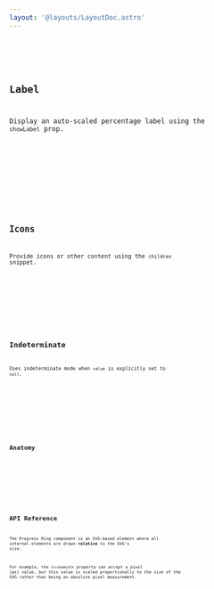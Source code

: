 ```yaml
---
layout: '@layouts/LayoutDoc.astro'
---
```




<Preview client:load>
	<Fragment slot="preview">
		<Example client:visible />
	</Fragment>
	<Fragment slot="code">
		<Code code={ExampleRaw} lang="svelte" />
	</Fragment>
</Preview>

## Label

Display an auto-scaled percentage label using the `showLabel` prop.

<Preview client:load>
	<Fragment slot="preview">
		<ExampleLabel client:visible />
	</Fragment>
	<Fragment slot="code">
		<Code code={ExampleLabelRaw} lang="svelte" />
	</Fragment>
</Preview>

## Icons

Provide icons or other content using the `children` snippet.

<Preview client:load>
	<Fragment slot="preview">
		<ExampleIcons client:visible />
	</Fragment>
	<Fragment slot="code">
		<Code code={ExampleIconsRaw} lang="svelte" />
	</Fragment>
</Preview>

## Indeterminate

Uses indeterminate mode when `value` is explicitly set to `null`.

<Preview client:load>
	<Fragment slot="preview">
		<ExampleIndeterminate client:visible />
	</Fragment>
	<Fragment slot="code">
		<Code code={ExampleIndeterminateRaw} lang="svelte" />
	</Fragment>
</Preview>

## Anatomy

<Anatomy label="ProgressRing" tag="figure" isComponent>
	<Anatomy label="children" />
	<Anatomy label="svg" tag="svg">
		<Anatomy label="track" tag="circle" />
		<Anatomy label="meter" tag="circle" />
		<Anatomy label="label" tag="text" />
	</Anatomy>
</Anatomy>

## API Reference

The Progress Ring component is an SVG-based element where all internal elements are drawn **relative** to the SVG's size.

For example, the `strokeWidth` property can accept a pixel (px) value, but this value is scaled proportionally to the size of the SVG rather than being an absolute pixel measurement.

<ApiTable />
